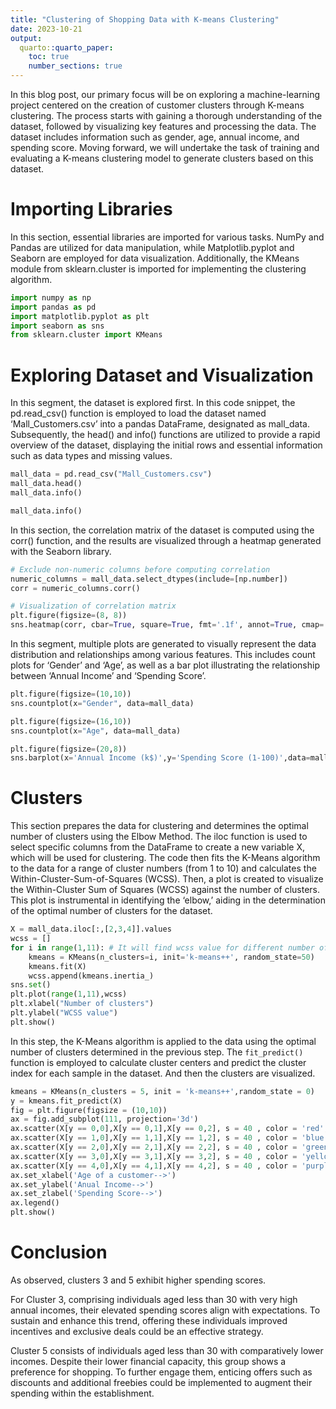 ```yaml
---
title: "Clustering of Shopping Data with K-means Clustering"
date: 2023-10-21
output:
  quarto::quarto_paper:
    toc: true
    number_sections: true
---
```


In this blog post, our primary focus will be on exploring a machine-learning project centered on the creation of customer clusters through K-means clustering. The process starts with gaining a thorough understanding of the dataset, followed by visualizing key features and processing the data. The dataset includes information such as gender, age, annual income, and spending score. Moving forward, we will undertake the task of training and evaluating a K-means clustering model to generate clusters based on this dataset.

# Importing Libraries

In this section, essential libraries are imported for various tasks. NumPy and Pandas are utilized for data manipulation, while Matplotlib.pyplot and Seaborn are employed for data visualization. Additionally, the KMeans module from sklearn.cluster is imported for implementing the clustering algorithm.

```python
import numpy as np
import pandas as pd
import matplotlib.pyplot as plt
import seaborn as sns
from sklearn.cluster import KMeans
```

# Exploring Dataset and Visualization

In this segment, the dataset is explored first. In this code snippet, the pd.read_csv() function is employed to load the dataset named 'Mall_Customers.csv' into a pandas DataFrame, designated as mall_data. Subsequently, the head() and info() functions are utilized to provide a rapid overview of the dataset, displaying the initial rows and essential information such as data types and missing values.

```python
mall_data = pd.read_csv("Mall_Customers.csv")
mall_data.head()
mall_data.info()
```



```python
mall_data.info()
```




In this section, the correlation matrix of the dataset is computed using the corr() function, and the results are visualized through a heatmap generated with the Seaborn library.

```python
# Exclude non-numeric columns before computing correlation
numeric_columns = mall_data.select_dtypes(include=[np.number])
corr = numeric_columns.corr()

# Visualization of correlation matrix
plt.figure(figsize=(8, 8))
sns.heatmap(corr, cbar=True, square=True, fmt='.1f', annot=True, cmap='Reds')
```



In this segment, multiple plots are generated to visually represent the data distribution and relationships among various features. This includes count plots for 'Gender' and 'Age', as well as a bar plot illustrating the relationship between 'Annual Income' and 'Spending Score'.

```python
plt.figure(figsize=(10,10))
sns.countplot(x="Gender", data=mall_data)
```




```python
plt.figure(figsize=(16,10))
sns.countplot(x="Age", data=mall_data)
```




```python
plt.figure(figsize=(20,8))
sns.barplot(x='Annual Income (k$)',y='Spending Score (1-100)',data=mall_data)
```



# Clusters

This section prepares the data for clustering and determines the optimal number of clusters using the Elbow Method. The iloc function is used to select specific columns from the DataFrame to create a new variable X, which will be used for clustering. The code then fits the K-Means algorithm to the data for a range of cluster numbers (from 1 to 10) and calculates the Within-Cluster-Sum-of-Squares (WCSS). Then, a plot is created to visualize the Within-Cluster Sum of Squares (WCSS) against the number of clusters. This plot is instrumental in identifying the 'elbow,' aiding in the determination of the optimal number of clusters for the dataset.

```python
X = mall_data.iloc[:,[2,3,4]].values
wcss = []
for i in range(1,11): # It will find wcss value for different number of clusters (for 1 cluster, for 2...until 10 clusters) and put it in our list
    kmeans = KMeans(n_clusters=i, init='k-means++', random_state=50)
    kmeans.fit(X)
    wcss.append(kmeans.inertia_)
sns.set()
plt.plot(range(1,11),wcss)
plt.xlabel("Number of clusters")
plt.ylabel("WCSS value")
plt.show()
```



In this step, the K-Means algorithm is applied to the data using the optimal number of clusters determined in the previous step. The `fit_predict()` function is employed to calculate cluster centers and predict the cluster index for each sample in the dataset. And then the clusters are visualized. 

```python
kmeans = KMeans(n_clusters = 5, init = 'k-means++',random_state = 0)
y = kmeans.fit_predict(X)
fig = plt.figure(figsize = (10,10))
ax = fig.add_subplot(111, projection='3d')
ax.scatter(X[y == 0,0],X[y == 0,1],X[y == 0,2], s = 40 , color = 'red', label = "cluster 1")
ax.scatter(X[y == 1,0],X[y == 1,1],X[y == 1,2], s = 40 , color = 'blue', label = "cluster 2")
ax.scatter(X[y == 2,0],X[y == 2,1],X[y == 2,2], s = 40 , color = 'green', label = "cluster 3")
ax.scatter(X[y == 3,0],X[y == 3,1],X[y == 3,2], s = 40 , color = 'yellow', label = "cluster 4")
ax.scatter(X[y == 4,0],X[y == 4,1],X[y == 4,2], s = 40 , color = 'purple', label = "cluster 5")
ax.set_xlabel('Age of a customer-->')
ax.set_ylabel('Anual Income-->')
ax.set_zlabel('Spending Score-->')
ax.legend()
plt.show()
```




# Conclusion
As observed, clusters 3 and 5 exhibit higher spending scores.

For Cluster 3, comprising individuals aged less than 30 with very high annual incomes, their elevated spending scores align with expectations. To sustain and enhance this trend, offering these individuals improved incentives and exclusive deals could be an effective strategy.

Cluster 5 consists of individuals aged less than 30 with comparatively lower incomes. Despite their lower financial capacity, this group shows a preference for shopping. To further engage them, enticing offers such as discounts and additional freebies could be implemented to augment their spending within the establishment.